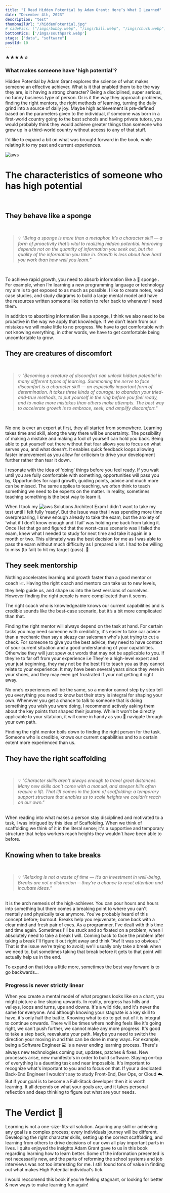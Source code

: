 ```yaml
---
title: "I Read Hidden Potential by Adam Grant: Here’s What I Learned"
date: "December 4th, 2023"
description: "test"
thumbnailUrl: "/hiddenPotential.jpg"
# sidePics: ["/imgs/bubby.webp", "/imgs/bill.webp", "/imgs/chuck.webp"]
bottomPics: ['/imgs/southpark.webp']
stags: ["data", "software"]
postId: 10
---
```



★★★★☆

### What makes someone have 'high potential'?

Hidden Potential by Adam Grant explores the science of what makes someone an effective achiever.
 What is it that enabled them to be the way they are, is it having a strong character? 
 Being a disciplined, super serious, no funny business type of person.  Or is it the way they approach problems, 
 finding the right mentors, the right methods of learning, turning the daily grind into a source of daily joy. 
 Maybe high achievement is pre-defined based on the parameters given to the individual, if someone was born in 
 a first-world country going to the best schools and having private tutors, you would probably think they would
  achieve greater things than someone who grew up in a third-world country without access to any of that stuff.

I'd like to expand a bit on what was brought forward in the book, while relating it to my past and current experiences.

![aws](/imgs/grump.gif)

# The characteristics of someone who has high potential 
<br/>

## They behave like a sponge
<br/>
<blockquote className="blockquote">
  <footer className="blockquote-footer">
    💡
    <cite>
        “Being a sponge is more than a metaphor. It’s a character skill — a form of proactivity that’s vital to realizing hidden potential. Improving depends not on the quantity of information you seek out, but the quality of the information you take in. Growth is less about how hard you work than how well you learn.”
    </cite>
  </footer>
</blockquote>
<br/>

To achieve rapid growth, you need to absorb information like a 🧽 sponge . For example, when I’m learning a new programming language or
 technology my aim is to get exposed to as much as possible. I like to create notes, read case studies, and study diagrams to build a large
  mental model and have the resources written someone like notion to refer back to whenever I need them. 

In addition to absorbing information like a sponge, I think we also need to be proactive in the way we apply that knowledge.
 If we don’t learn from our mistakes we will make little to no progress. We have to get comfortable with not knowing everything,
  in other words, we have to get comfortable being uncomfortable to grow.

## They are creatures of discomfort
<br/>
<blockquote className="blockquote">
  <footer className="blockquote-footer">
    💡
    <cite>
        "Becoming a creature of discomfort can unlock hidden potential in many different types of learning. Summoning the nerve to face discomfort is a character skill — an especially important form of determination. It takes three kinds of courage: to abandon your tried-and-true methods, to put yourself in the ring before you feel ready, and to make more mistakes than others make attempts. The best way to accelerate growth is to embrace, seek, and amplify discomfort."
    </cite>
  </footer>
</blockquote>
<br/>

No one is ever an expert at first, they all started from somewhere. Learning takes time and skill, along the way there will be uncertainty. The possibility of making a mistake and making a fool of yourself can hold you back. Being able to put yourself out there without that fear allows you to focus on what serves you, and what doesn’t. It enables quick feedback loops allowing faster improvement as you allow for criticism to drive your development further rather than tear it down. 

I resonate with the idea of ‘doing’ things before you feel ready. If you wait until you are fully comfortable with something, opportunities will pass you by, Opportunities for rapid growth, guiding points, advice and much more can be missed. The same applies to teaching, we often think to teach something we need to be experts on the matter. In reality, sometimes teaching something is the best way to learn it.

When I took my ![aws](/imgs/darn2.png) Solutions Architect Exam I didn’t want to take my test until I felt fully ‘ready’. But the issue was that I was spending more time overpreparing, I knew enough already to take the exam, but the anxiety of ‘what if I don’t know enough and I fail’ was holding me back from taking it. Once I let that go and figured that the worst-case scenario was I failed the exam, knew what I needed to study for next time and take it again in a month or two. This ultimately was the best decision for me as I was able to pass the exam without much difficulty as I prepared a lot. I had to be willing to miss (to fail) to hit my target (pass). 🎯

## They seek mentorship

Nothing accelerates learning and growth faster than a good mentor or coach 📈. Having the right coach and mentors can take us to new levels, they help guide us, and shape us into the
best versions of ourselves. However finding the right people is more complicated than it seems.

The right coach who is knowledgeable knows our current capabilities and is credible sounds like the best-case scenario, but it’s a bit more complicated than that. 

Finding the right mentor will always depend on the task at hand. For certain tasks you may need someone with credibility, it's easier to take car advice than a mechanic than say a 
sleazy car salesman who's just trying to cut a check. For someone to give you the best advice, they need to have context of your current situation and a good understanding of your capabilities.
Otherwise they will just spew out words that may not be applicable to you. If they're to far off from your experience i.e They're a high-level expert and your just beginning, they may 
not be the best fit to teach you as they cannot relate to your experience. It may have been several years since they were in your shoes, and they may even get frustrated if your not getting
it right away. 

No one’s experiences will be the same, so a mentor cannot step by step tell you everything you need to know but their story is integral for shaping your own. 
Whenever you get a chance to talk to someone that is doing something you wish you were doing, I recommend actively asking them about the key points that shaped their journey.
While it won't be directly applicable to your sitatuion, it will come in handy as you 🧭 navigate through your own path.

Finding the right mentor boils down to finding the right person for the task. Someone who is credible, knows our current capabilities and to a certain extent more experienced than us.


## They have the right scaffolding
<br/>
<blockquote className="blockquote">
  <footer className="blockquote-footer">
    💡
    <cite>
        "Character skills aren’t always enough to travel great distances. Many new skills don’t come with a manual, and steeper hills often require a lift. That lift comes in the form of scaffolding: a temporary support structure that enables us to scale heights we couldn’t reach on our own."
    </cite>
  </footer>
</blockquote>
<br/>
When reading into what makes a person stay disciplined and motivated to a task, I was intrigued by this idea of Scaffolding.
 When we think of scaffolding we think of it in the literal sense; it's a supportive and temporary structure that helps
workers reach heights they wouldn't have been able to before. 





## Knowing when to take breaks
<br/>
<blockquote className="blockquote">
  <footer className="blockquote-footer">
    💡
    <cite>
        “Relaxing is not a waste of time — it’s an investment in well-being, Breaks are not a distraction —they’re a chance to reset attention and incubate ideas.”    
    </cite>
  </footer>
</blockquote>
<br/>
It is the arch nemesis of the high-achiever. You can pour hours and hours into something but there comes a breaking point to where you can't mentally and physically take anymore.
You've probably heard of this concept before; burnout. 
Breaks help you rejuvenate, come back with a clear mind and fresh pair of eyes. As a programmer, I've dealt with this time and time again. Sometimes I'll be stuck and so fixated on a problem, when I absolutely need to take a break I will.
 Coming back to face the problem after taking a break I'll figure it out right away and think "Aw! It was so obvious." That is the issue we're trying to avoid; we'll usually only take a break
 when we need to, but sometimes taking that break before it gets to that point will actually help us in the end.

To expand on that idea a little more, sometimes the best way forward is to go backwards...

### Progress is never strictly linear

When you create a mental model of what progress looks like on a chart, you might picture a line sloping upwards.
 In reality, progress has hills and valleys, loops and turns, ups and downs.
It's a wild ride, and it's never the same for everyone. And although knowing your stagnate is a key skill to have, it's only half the battle. Knowing what to do to get out 
of it is integral to continue onwards.
 There will be times where nothing feels like it's going right, we can't push further, we cannot make any more progress. It's good to take a step back, reevaluate your path. Maybe 
 you need to switch the direction your moving in and this can be done in many ways. 
 For example, being a Software Engineer 💻 is a never ending learning process. There's always new technologies coming out, updates, patches & fixes. New processes arise, new manifesto's 
 in order to build software. Staying on-top of everything is a daunting task and near impossible. It's important to recognize what's important to you and to focus on that. 
 If your a dedicated Back-End Engineer I wouldn't say to study Front-End, Dev Ops, or Cloud ☁️. But if your goal is to become a Full-Stack developer then it is worth learning. 
 It all depends on what your goals are, and it takes personal reflection and deep thinking to figure out what are your needs.


# The Verdict 📖
Learning is not a one-size-fits-all solution. Aquiring any skill or achieving any goal is a complex process; every individuals journey will be different.
Developing the right character skills, setting up the correct scaffolding, and learning from others to drive decisions of our own all play important parts in lives.
I quite enjoyed the insights Adam Grant gave to us in this book regarding learning how to learn better. Some of the information presented is not necessarily new,
 and the parts of reforming the school systems 
and job interviews was not too interesting for me. I still found tons of value in finding out what makes High Potential individual's tick.

I would reccomend this book if you're feeling stagnant, or looking for better & new ways to make learning fun again!
